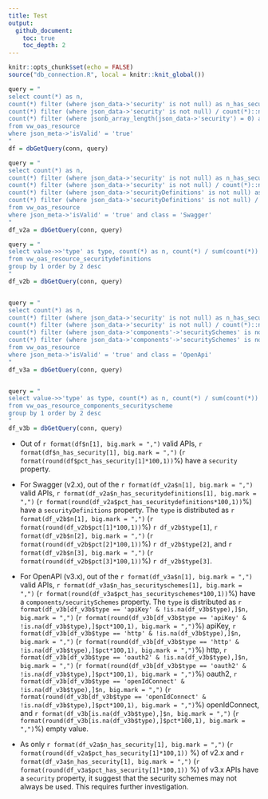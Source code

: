 ```yaml
---
title: Test
output:
  github_document:
    toc: true
    toc_depth: 2
---
```


```r
knitr::opts_chunk$set(echo = FALSE)
source("db_connection.R", local = knitr::knit_global())
```

```r
query = "
select count(*) as n,
count(*) filter (where json_data->'security' is not null) as n_has_security,
count(*) filter (where json_data->'security' is not null) / count(*)::numeric as pct_has_security,
count(*) filter (where jsonb_array_length(json_data->'security') = 0) as is_empty_array
from vw_oas_resource
where json_meta->'isValid' = 'true'
"
df = dbGetQuery(conn, query)

query = "
select count(*) as n,
count(*) filter (where json_data->'security' is not null) as n_has_security,
count(*) filter (where json_data->'security' is not null) / count(*)::numeric as pct_has_security,
count(*) filter (where json_data->'securityDefinitions' is not null) as n_has_securitydefinitions,
count(*) filter (where json_data->'securityDefinitions' is not null) / count(*)::numeric as pct_has_securitydefinitions
from vw_oas_resource
where json_meta->'isValid' = 'true' and class = 'Swagger'
"
df_v2a = dbGetQuery(conn, query)

query = "
select value->>'type' as type, count(*) as n, count(*) / sum(count(*)) over() as pct
from vw_oas_resource_securitydefinitions
group by 1 order by 2 desc
"
df_v2b = dbGetQuery(conn, query)


query = "
select count(*) as n,
count(*) filter (where json_data->'security' is not null) as n_has_security,
count(*) filter (where json_data->'security' is not null) / count(*)::numeric as pct_has_security,
count(*) filter (where json_data->'components'->'securitySchemes' is not null) as n_has_securityschemes,
count(*) filter (where json_data->'components'->'securitySchemes' is not null) / count(*)::numeric as pct_has_securityschemes
from vw_oas_resource
where json_meta->'isValid' = 'true' and class = 'OpenApi'
"
df_v3a = dbGetQuery(conn, query)


query = "
select value->>'type' as type, count(*) as n, count(*) / sum(count(*)) over() as pct
from vw_oas_resource_components_securityscheme
group by 1 order by 2 desc
"
df_v3b = dbGetQuery(conn, query)

```

- Out of `r format(df$n[1], big.mark = ",")` valid APIs, `r format(df$n_has_security[1], big.mark = ",")` (`r format(round(df$pct_has_security[1]*100,1))`%) have a `security` property.

- For Swagger (v2.x), out of the `r format(df_v2a$n[1], big.mark = ",")` valid APIs, `r format(df_v2a$n_has_securitydefinitions[1], big.mark = ",")` (`r format(round(df_v2a$pct_has_securitydefinitions*100,1))`%) have a `securityDefinitions` property.
The `type` is distributed as 
`r format(df_v2b$n[1], big.mark = ",")` (`r format(round(df_v2b$pct[1]*100,1))`%) `r df_v2b$type[1]`, 
`r format(df_v2b$n[2], big.mark = ",")` (`r format(round(df_v2b$pct[2]*100,1))`%) `r df_v2b$type[2]`, 
and `r format(df_v2b$n[3], big.mark = ",")` (`r format(round(df_v2b$pct[3]*100,1))`%) `r df_v2b$type[3]`.

- For OpenAPI (v3.x), out of the `r format(df_v3a$n[1], big.mark = ",")` valid APIs, `r format(df_v3a$n_has_securityschemes[1], big.mark = ",")` (`r format(round(df_v3a$pct_has_securityschemes*100,1))`%) have a `components/securitySchemes` property.
The `type` is distributed as 
`r format(df_v3b[df_v3b$type == 'apiKey' & !is.na(df_v3b$type),]$n, big.mark = ",")` (`r format(round(df_v3b[df_v3b$type == 'apiKey' & !is.na(df_v3b$type),]$pct*100,1), big.mark = ",")`%) apiKey, 
`r format(df_v3b[df_v3b$type == 'http' & !is.na(df_v3b$type),]$n, big.mark = ",")` (`r format(round(df_v3b[df_v3b$type == 'http' & !is.na(df_v3b$type),]$pct*100,1), big.mark = ",")`%) http, 
`r format(df_v3b[df_v3b$type == 'oauth2' & !is.na(df_v3b$type),]$n, big.mark = ",")` (`r format(round(df_v3b[df_v3b$type == 'oauth2' & !is.na(df_v3b$type),]$pct*100,1), big.mark = ",")`%) oauth2, 
`r format(df_v3b[df_v3b$type == 'openIdConnect' & !is.na(df_v3b$type),]$n, big.mark = ",")` (`r format(round(df_v3b[df_v3b$type == 'openIdConnect' & !is.na(df_v3b$type),]$pct*100,1), big.mark = ",")`%) openIdConnect, 
and `r format(df_v3b[is.na(df_v3b$type),]$n, big.mark = ",")` (`r format(round(df_v3b[is.na(df_v3b$type),]$pct*100,1), big.mark = ",")`%) empty value. 

- As only `r format(df_v2a$n_has_security[1], big.mark = ",")` (`r format(round(df_v2a$pct_has_security[1]*100,1))` %) of v2.x 
and `r format(df_v3a$n_has_security[1], big.mark = ",")`  (`r format(round(df_v3a$pct_has_security[1]*100,1))` %) of v3.x APIs
have a `security` property, it suggest that the security schemes may not always be used. This requires further investigation.

